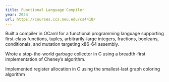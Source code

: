 ```yaml
---
title: Functional Language Compiler
year: 2024
url: https://courses.ccs.neu.edu/cs4410/
---
```


Built a compiler in OCaml for a functional programming language supporting first-class functions, tuples,
arbitrarily-large integers, fractions, booleans, conditionals, and mutation targeting x86-64 assembly.

Wrote a stop-the-world garbage collector in C using a breadth-first implementation of Cheney’s algorithm.

Implemented register allocation in C using the smallest-last graph coloring algorithm